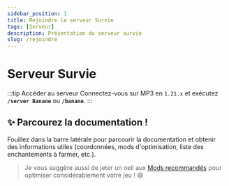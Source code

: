 ```yaml
---
sidebar_position: 1
title: Rejoindre le serveur Survie
tags: [Serveur]
description: Présentation du serveur survie
slug: /rejoindre
---
```



# Serveur Survie

:::tip Accéder au serveur
Connectez-vous sur MP3 en `1.21.x` et exécutez **``/server Banane``** ou **`/banane`**.
:::

## ✨ Parcourez la documentation !
Fouillez dans la barre latérale pour parcourir la documentation et obtenir des informations utiles (coordonnées, mods d'optimisation, liste des enchantements à farmer, etc.).

> Je vous suggère aussi de jeter un oeil aux [Mods recommandés](/survie/mods) pour optimiser considérablement votre jeu ! 😄